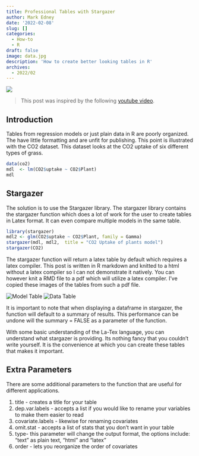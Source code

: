 ```yaml
---
title: Professional Tables with Stargazer
author: Mark Edney
date: '2022-02-08'
slug: []
categories:
  - How-to
  - R
draft: false
image: data.jpg
description: 'How to create better looking tables in R'
archives:
  - 2022/02
---
```


![](data.jpg)

> This post was inspired by the following [youtube video](https://www.youtube.com/watch?v=YQ2Dd3CSa0U&list=WL&index=55).

## Introduction

Tables from regression models or just plain data in R are poorly organized. The have little formatting and are unfit for publishing. This point is illustrated with the CO2 dataset. This dataset looks at the CO2 uptake of six different types of grass.

```r

data(co2)
mdl  <- lm(CO2$uptake ~ CO2$Plant)
mdl
```

## Stargazer

The solution is to use the Stargazer library. The stargazer library contains the stargazer function which does a lot of work for the user to create tables in Latex format. It can even compare multiple models in the same table.

```r
library(stargazer)
mdl2 <- glm(CO2$uptake ~ CO2$Plant, family = Gamma)
stargazer(mdl, mdl2,  title = "CO2 Uptake of plants model")
stargazer(CO2)
```

The stargazer function will return a latex table by default which requires a latex compiler. This post is written in R markdown and knitted to a html without a latex compiler so I can not demonstrate it natively. You can however knit a RMD file to a pdf which will utilize a latex compiler. I've copied these images of the tables from such a pdf file.

![Model Table](latex-tb1.png) ![Data Table](latex-tb2.png)

It is important to note that when displaying a dataframe in stargazer, the function will default to a summary of results. This performance can be undone will the summary = FALSE as a parameter of the function.

With some basic understanding of the La-Tex language, you can understand what stargazer is providing. Its nothing fancy that you couldn't write yourself. It is the convenience at which you can create these tables that makes it important.

## Extra Parameters

There are some additional parameters to the function that are useful for different applications.

1.  title - creates a title for your table
2.  dep.var.labels - accepts a list if you would like to rename your variables to make them easier to read
3.  covariate.labels - likewise for renaming covariates
4.  omit.stat - accepts a list of stats that you don't want in your table
5.  type- this parameter will change the output format, the options include: "text" as plain text, "html" and "latex"
6.  order - lets you reorganize the order of covariates
